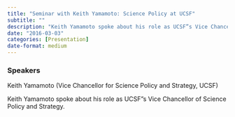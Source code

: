 ```yaml
---
title: "Seminar with Keith Yamamoto: Science Policy at UCSF"
subtitle: ""
description: "Keith Yamamoto spoke about his role as UCSF”s Vice Chancellor of Science Policy and Strategy."
date: "2016-03-03"
categories: [Presentation]
date-format: medium 
---
```


### Speakers  
Keith Yamamoto (Vice Chancellor for Science Policy and Strategy, UCSF)

Keith Yamamoto spoke about his role as UCSF”s Vice Chancellor of Science Policy and Strategy.

